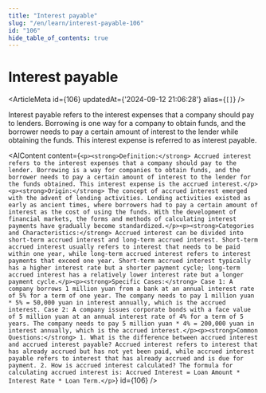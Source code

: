 ```yaml
---
title: "Interest payable"
slug: "/en/learn/interest-payable-106"
id: "106"
hide_table_of_contents: true
---
```



# Interest payable

<ArticleMeta id={106} updatedAt={'2024-09-12 21:06:28'} alias={`[]`} />
<div className='border-solid border-b border-t-0 my-4 border-[var(--ifm-color-gray-300)]' />

Interest payable refers to the interest expenses that a company should pay to lenders. Borrowing is one way for a company to obtain funds, and the borrower needs to pay a certain amount of interest to the lender while obtaining the funds. This interest expense is referred to as interest payable.

<AIContent content={`<p><strong>Definition:</strong> Accrued interest refers to the interest expenses that a company should pay to the lender. Borrowing is a way for companies to obtain funds, and the borrower needs to pay a certain amount of interest to the lender for the funds obtained. This interest expense is the accrued interest.</p><p><strong>Origin:</strong> The concept of accrued interest emerged with the advent of lending activities. Lending activities existed as early as ancient times, where borrowers had to pay a certain amount of interest as the cost of using the funds. With the development of financial markets, the forms and methods of calculating interest payments have gradually become standardized.</p><p><strong>Categories and Characteristics:</strong> Accrued interest can be divided into short-term accrued interest and long-term accrued interest. Short-term accrued interest usually refers to interest that needs to be paid within one year, while long-term accrued interest refers to interest payments that exceed one year. Short-term accrued interest typically has a higher interest rate but a shorter payment cycle; long-term accrued interest has a relatively lower interest rate but a longer payment cycle.</p><p><strong>Specific Cases:</strong> Case 1: A company borrows 1 million yuan from a bank at an annual interest rate of 5% for a term of one year. The company needs to pay 1 million yuan * 5% = 50,000 yuan in interest annually, which is the accrued interest. Case 2: A company issues corporate bonds with a face value of 5 million yuan at an annual interest rate of 4% for a term of 5 years. The company needs to pay 5 million yuan * 4% = 200,000 yuan in interest annually, which is the accrued interest.</p><p><strong>Common Questions:</strong> 1. What is the difference between accrued interest and accrued interest payable? Accrued interest refers to interest that has already accrued but has not yet been paid, while accrued interest payable refers to interest that has already accrued and is due for payment. 2. How is accrued interest calculated? The formula for calculating accrued interest is: Accrued Interest = Loan Amount * Interest Rate * Loan Term.</p>`} id={106} />
